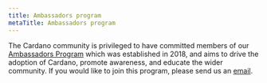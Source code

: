 ```yaml
---
title: Ambassadors program
metaTitle: Ambassadors program
---
```


The Cardano community is privileged to have committed members of our [Ambassadors Program](https://www.cardano.org/ambassadors/) which was established in 2018, and aims to drive the adoption of Cardano, promote awareness, and educate the wider community. If you would like to join this program, please send us an [email](mailto:community@cardanofoundation.org).
